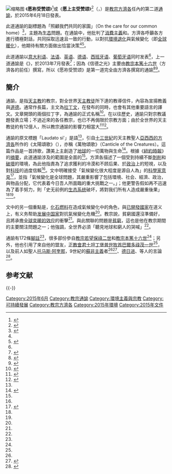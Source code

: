{{noteTA
|T=zh-tw:願祢受讚頌;zh-cn:愿祢受赞颂;
|1=zh-tw:願祢受讚頌;zh-cn:愿祢受赞颂;
|3=zh-cn:全球变暖; zh-hk:全球變暖; zh-tw:全球暖化;
}}
[[File:Laudato_si'_(Traditional_Chinese_version).jpg|缩略图]]
《'''愿祢受赞颂'''》<ref name=radiovaticana.va>{{cite news|title=圣座召开记者会，公布及介绍教宗新通谕《愿祢受赞颂》|url=http://zh.radiovaticana.va/news/2015/06/18/%E5%9C%A3%E5%BA%A7%E5%8F%AC%E5%BC%80%E8%AE%B0%E8%80%85%E4%BC%9A%EF%BC%8C%E5%85%AC%E5%B8%83%E5%8F%8A%E4%BB%8B%E7%BB%8D%E6%95%99%E5%AE%97%E6%96%B0%E9%80%9A%E8%B0%95%E3%80%8A%E6%84%BF%E7%A5%A2%E5%8F%97%E8%B5%9E%E9%A2%82%E3%80%8B/1152528|accessdate=2015-06-19|agency=[[梵蒂冈广播电台|梵蒂冈广播电台]]|date=2015-06-19|archive-date=2015-06-20|archive-url=https://web.archive.org/web/20150620044135/http://zh.radiovaticana.va/news/2015/06/18/%E5%9C%A3%E5%BA%A7%E5%8F%AC%E5%BC%80%E8%AE%B0%E8%80%85%E4%BC%9A%EF%BC%8C%E5%85%AC%E5%B8%83%E5%8F%8A%E4%BB%8B%E7%BB%8D%E6%95%99%E5%AE%97%E6%96%B0%E9%80%9A%E8%B0%95%E3%80%8A%E6%84%BF%E7%A5%A2%E5%8F%97%E8%B5%9E%E9%A2%82%E3%80%8B/1152528|dead-url=no}}</ref>或《'''愿上主受赞颂'''》<ref name=2015-06-10>{{cite news|title=圣座将公布教宗方济各的新通谕：《愿上主受赞颂》|url=http://zh.radiovaticana.va/news/2015/06/10/%E5%9C%A3%E5%BA%A7%E5%B0%86%E5%85%AC%E5%B8%83%E6%95%99%E5%AE%97%E6%96%B9%E6%B5%8E%E5%90%84%E7%9A%84%E6%96%B0%E9%80%9A%E8%B0%95%EF%BC%9A%E3%80%8A%E6%84%BF%E4%B8%8A%E4%B8%BB%E5%8F%97%E8%B5%9E%E9%A2%82%E3%80%8B/1150618|accessdate=2015-06-19|agency=梵蒂冈广播电台|date=2015-06-10|archive-date=2015-06-20|archive-url=https://web.archive.org/web/20150620050751/http://zh.radiovaticana.va/news/2015/06/10/%E5%9C%A3%E5%BA%A7%E5%B0%86%E5%85%AC%E5%B8%83%E6%95%99%E5%AE%97%E6%96%B9%E6%B5%8E%E5%90%84%E7%9A%84%E6%96%B0%E9%80%9A%E8%B0%95%EF%BC%9A%E3%80%8A%E6%84%BF%E4%B8%8A%E4%B8%BB%E5%8F%97%E8%B5%9E%E9%A2%82%E3%80%8B/1150618|dead-url=no}}</ref>（{{lang-it|Laudato si' }}，{{lang-en|Praise Be to You}}）是[[教宗方濟各|教宗方濟各]]任內的第二道[[通諭|通諭]]，於2015年6月18日發表。

此道通諭的副標題為「照顧我們共同的家園」（On the care for our common home）<ref name="OfficialEngText">{{Cite web | url =http://w2.vatican.va/content/francesco/en/encyclicals/documents/papa-francesco_20150524_enciclica-laudato-si.html | title =Encyclical Letter Laudato Si’ Of The Holy Father Francis On Care For Our Common Home (official English-language text of encyclical) | accessdate =2015-06-18 | archive-date =2016-03-03 | archive-url =https://web.archive.org/web/20160303225922/http://w2.vatican.va/content/francesco/en/encyclicals/documents/papa-francesco_20150524_enciclica-laudato-si.html | dead-url =no }}</ref>，主題為[[生态|生态]]問題。在通諭中，他批判了[[消費主義|消費主義]]和{{link-en|過度發展|Overdevelopment}}。方濟各呼籲各方進行積極對話，共同採取迅速且一致的行動，以對抗[[環境退化|環境退化]]與氣候變化（即[[全球暖化|全球暖化]]），他期待有關方面做出恰當決策<ref name=radiovaticana.va /><ref name="NYT">{{cite news | first1 = Jim | last1 = Yardley | first2 = Laurie | last2 = Goodstein | url = http://www.nytimes.com/2015/06/19/world/europe/pope-francis-in-sweeping-encyclical-calls-for-swift-action-on-climate-change.html | title = Pope Francis, in Sweeping Encyclical, Calls for Swift Action on Climate Change | work = The New York Times | date = 2015-06-18 | accessdate = 2015-06-20 | archive-date = 2015-06-20 | archive-url = https://web.archive.org/web/20150620235551/http://www.nytimes.com/2015/06/19/world/europe/pope-francis-in-sweeping-encyclical-calls-for-swift-action-on-climate-change.html | dead-url = no }}</ref>。

此道通諭以[[意大利语|意大利语]]、[[法语|法语]]、[[英语|英语]]、[[德语|德语]]、[[西班牙语|西班牙语]]、[[葡萄牙语|葡萄牙语]]同时发表<ref name=2015-06-10 />，上一道通諭是《{{link-en|信德之光|Lumen fidei}}》，於2013年7月發表<ref name=2013-07-05>{{cite web|title=«信德之光»通谕简介|url=http://zh.radiovaticana.va/storico/2013/07/05/%C2%AB%E4%BF%A1%E5%BE%B7%E4%B9%8B%E5%85%89%C2%BB%E9%80%9A%E8%B0%95%E7%AE%80%E4%BB%8B/ci2-707935|publisher=梵蒂冈广播电台|accessdate=2015-06-19|date=2013-07-05|archive-date=2015-06-20|archive-url=https://web.archive.org/web/20150620065401/http://zh.radiovaticana.va/storico/2013/07/05/%C2%AB%E4%BF%A1%E5%BE%B7%E4%B9%8B%E5%85%89%C2%BB%E9%80%9A%E8%B0%95%E7%AE%80%E4%BB%8B/ci2-707935|dead-url=no}}</ref>；因為《信德之光》主要由[[教宗本篤十六世|教宗本篤十六世]]（方濟各的前任）撰寫，所以《愿祢受赞颂》是第一道完全由方濟各撰寫的通諭<ref name="Crux">{{cite news | first = Inés | last = San Martín | url = http://www.cruxnow.com/church/2015/06/17/laudato-si-will-be-an-encyclical-for-the-ages/ | title = 'Laudato Si' will be an encyclical for the ages | date = 2015-06-17 | publisher = Crux | access-date = 2015-06-20 | archive-url = https://web.archive.org/web/20150618211209/http://www.cruxnow.com/church/2015/06/17/laudato-si-will-be-an-encyclical-for-the-ages/ | archive-date = 2015-06-18 | dead-url = yes }}</ref><ref name=things>{{cite news | first1 = Francis X. | last1 = Rocca | first2 = Stephen | last2 = Nakrosis | url = http://blogs.wsj.com/briefly/2015/06/18/5-things-to-know-about-pope-francis-encyclical-laudato-si/ | title = 5 Things to Know About Pope Francis' Encyclical 'Laudato Si' | work = Wall Street Journal | date = 2015-06-18 | accessdate = 2015-06-20 | archive-date = 2015-06-20 | archive-url = https://web.archive.org/web/20150620232739/http://blogs.wsj.com/briefly/2015/06/18/5-things-to-know-about-pope-francis-encyclical-laudato-si/ | dead-url = no }}</ref>。

== 簡介 ==
通諭，是指[[天主教|天主教]]的教宗，對全世界[[天主教徒|天主教徒]]所下達的教導信件，內容為宣揚教義與[[道德|道德]]。通常作長篇，主文為[[拉丁文|拉丁文]]，在發布的同時，也會有其他重要語言的譯文。文章開頭的兩個拉丁字，為通諭的正式名稱<ref>{{cite web|author1=孫靜潛|title=通諭 Encyclical|url=http://terms.naer.edu.tw/detail/1310844/?index=1|publisher=[[國家教育研究院|國家教育研究院]]|accessdate=2015-06-20|date=2000年12月|archive-date=2015-06-21|archive-url=https://web.archive.org/web/20150621032138/http://terms.naer.edu.tw/detail/1310844/?index=1|dead-url=no}}</ref>。在以往歷史，通諭只對宗教議題發表立場；不過近來的各任教宗，也已不再侷限於宗教方面；由於全世界的天主教徒約有12億人，所以教宗通諭的影響力相當大<ref name=TVBS-N>{{cite news|title=教宗通諭警告氣候變遷　右派批撈過界|url=https://tw.news.yahoo.com/%E6%95%99%E5%AE%97%E9%80%9A%E8%AB%AD%E8%AD%A6%E5%91%8A%E6%B0%A3%E5%80%99%E8%AE%8A%E9%81%B7-%E5%8F%B3%E6%B4%BE%E6%89%B9%E6%92%88%E9%81%8E%E7%95%8C-151800897.html|accessdate=2015-06-20|agency=[[TVBS-N|TVBS-N]]|date=2015-06-18|deadurl=yes|archiveurl=https://web.archive.org/web/20150621023852/https://tw.news.yahoo.com/%E6%95%99%E5%AE%97%E9%80%9A%E8%AB%AD%E8%AD%A6%E5%91%8A%E6%B0%A3%E5%80%99%E8%AE%8A%E9%81%B7-%E5%8F%B3%E6%B4%BE%E6%89%B9%E6%92%88%E9%81%8E%E7%95%8C-151800897.html|archivedate=2015-06-21}}</ref><ref name=Yuan>{{cite news|author1=Yuan|title=教宗方濟各通諭：地球已在對我們的作為表示抗議|url=http://www.thenewslens.com/post/177191/|accessdate=2015-06-20|agency=[[關鍵評論網|關鍵評論網]]|date=2015-06-16|archive-date=2015-06-21|archive-url=https://web.archive.org/web/20150621010153/http://www.thenewslens.com/post/177191/|dead-url=no}}</ref>。

通諭的原文標題「Laudato si'」是{{link-en|義大利中部方言|Central Italian|翁布里亚}}語<ref name="Crux"/>，引自[[十三世紀|十三世紀]]的天主教聖人[[亞西西的方濟各|亞西西的方濟各]]所作的《太陽頌歌》（{{lang|en|Canticle of the Sun}}），亦稱《萬物頌歌》（Canticle of the Creatures）。這篇作品是一首詩歌，讚美上主創造了[[地球|地球]]的一切萬物與生命<ref name=bulletin>{{cite web | url = https://press.vatican.va/content/salastampa/it/bollettino/pubblico/2015/06/10/0451/00975.html | title = Avviso di Conferenza Stampa, 10.06.2015 | publisher=Sala Stampa della Santa Sede |date =2015-06-10 |language=it |accessdate=2019-07-15 |archiveurl=https://web.archive.org/web/20190715065443/https://press.vatican.va/content/salastampa/it/bollettino/pubblico/2015/06/10/0451/00975.html |archivedate=2019-07-15}}</ref>。根據《[[紐約時報|紐約時報]]》的[[摘要|摘要]]，此道通諭涉及的範圍是全面的<ref name="NYT"/>。方濟各描述了一個受到持續不斷[[自然資源的開採|剝削]]和[[环境退化|破壞]]的環境，為此他指責為了追求獲利的冷漠和不顾后果、於[[政治|政治]]上的短視，以及對[[科技|科技]]的過度信賴<ref name="NYT"/>。文中明確接受「氣候變化很大程度是源自人為」的[[關於氣候變化的科學意見|科學家意見]]<ref name=eco>{{cite news | url = http://www.cruxnow.com/church/2015/06/19/popes-environmental-manifesto-looks-like-a-game-changer-in-the-us/ | 2 =  | last = Allen, Jr. | first = John L. | work = Crux | authorlink = John L. Allen, Jr. | date = 2015-06-19 | accessdate = 2015-06-19 | title = Pope’s eco-manifesto looks like a game-changer in the U | archive-url = https://web.archive.org/web/20150619202311/http://www.cruxnow.com/church/2015/06/19/popes-environmental-manifesto-looks-like-a-game-changer-in-the-us/ | archive-date = 2015-06-19 | dead-url = yes }}</ref>，並指「氣候變化是全球問題，其嚴重影響了包括環境、社会、經濟、政治，與物品分配，它代表着今日吾人所面臨的重大挑戰之一。」；他更警告假如再不迅速為了{{link-en|減緩氣候變化|Climate change mitigation}}着手努力，則「史无前例的[[生态系统|生态系统]]破坏，將對我们所有人造成嚴重後果」<ref name="NYT"/><ref name="OfficialEngText"/>。

文中的另一個重點是，[[化石燃料|化石燃料]]在造成氣候變化中的角色，與[[已開發國家|已開發國家]]在道义上，有义务帮助[[发展中国家|发展中国家]]對抗氣候變化危機<ref name="NYT"/>。教宗說，貧窮國還沒準備好{{link-en|適應全球暖化|Adaptation to global warming}}，且將承擔[[全球变暖的效应|全球变暖的效应]]的衝擊<ref name=eco/>。與此關聯的問題是[[貧窮|貧窮]]，這也是他在教宗期間的主要關注問題之一；他強調，全世界必須「聽見地球和窮人的哭喊」<ref name=eco/>。

通諭有172條[[腳註|腳註]]<ref name="OfficialEngText"/>，很多部份參自[[教宗若望保祿二世|教宗若望保祿二世]]和[[教宗本篤十六世|教宗本篤十六世]]<ref name="NYT"/>；另外，他也引用了來自他的盟友，[[正教會|正教會]][[君士坦丁堡普世牧首|君士坦丁堡普世牧首]][[巴爾多祿茂一世|巴爾多祿茂一世]]<ref name="NYT"/>，以及前人如聖人[[托马斯·阿奎那|托马斯·阿奎那]]，9世紀的[[蘇非主義|蘇非主義]]者{{tsl|en|Ali al-Khawas|Ali al-Khawas}}<ref name="NYT"/><ref name=mystic>{{cite news|author1=Aisha Bhoori|title=Meet the Muslim Mystic Pope Francis Cited in His Encyclical|url=http://time.com/3927357/pope-francis-ali-al-khawas/|accessdate=2015-06-19|work=TIME|archive-date=2015-06-18|archive-url=https://web.archive.org/web/20150618212113/http://time.com/3927357/pope-francis-ali-al-khawas/|dead-url=no}}</ref>、[[德日进|德日进]]、{{link-en|郭蒂尼|Romano Guardini}}等人的言論<ref name=Faggioli>{{cite news |first=Massimo |last=Faggioli |url=https://www.commonwealmagazine.org/global-warning |title=Global Warning: Pope Francis's Environmental Encyclical |work=[[Commonweal|Commonweal]] |date=2015-06-18 |accessdate=2015-06-18 |archive-date=2015-06-18 |archive-url=https://web.archive.org/web/20150618211234/https://www.commonwealmagazine.org/global-warning |dead-url=no }}</ref>。

== 参考文献 ==
{{Reflist|2}}

{{-}}
{{教宗相关}}
{{天主教}}

[[Category:2015年6月|Category:2015年6月]]
[[Category:教宗通諭|Category:教宗通諭]]
[[Category:環境主義與宗教|Category:環境主義與宗教]]
[[Category:可持續發展|Category:可持續發展]]
[[Category:教宗方濟各|Category:教宗方濟各]]
[[Category:2015年環境|Category:2015年環境]]
[[Category:2015年文件|Category:2015年文件]]